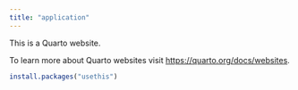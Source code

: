 ```yaml
---
title: "application"
---
```


This is a Quarto website.

To learn more about Quarto websites visit <https://quarto.org/docs/websites>.

```r
install.packages("usethis")
```
